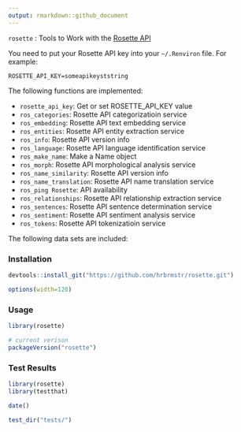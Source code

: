 ```yaml
---
output: rmarkdown::github_document
---
```


`rosette` : Tools to Work with the [Rosette API](https://developer.rosette.com/api-doc)

You need to put your Rosette API key into your `~/.Renviron` file. For example:

    ROSETTE_API_KEY=someapikeyststring
    
The following functions are implemented:

- `rosette_api_key`:	Get or set ROSETTE_API_KEY value
- `ros_categories`:	Rosette API categorizatioin service
- `ros_embedding`:	Rosette API text embedding service
- `ros_entities`:	Rosette API entity extraction service
- `ros_info`:	Rosette API version info
- `ros_language`:	Rosette API language identification service
- `ros_make_name`:	Make a Name object
- `ros_morph`:	Rosette API morphological analysis service
- `ros_name_similarity`:	Rosette API version info
- `ros_name_translation`:	Rosette API name translation service
- `ros_ping	Rosette`: API availability
- `ros_relationships`:	Rosette API relationship extraction service
- `ros_sentences`:	Rosette API sentence determination service
- `ros_sentiment`:	Rosette API sentiment analysis service
- `ros_tokens`:	Rosette API tokenizatioin service

The following data sets are included:

### Installation

```r
devtools::install_git("https://github.com/hrbrmstr/rosette.git")
```

```r
options(width=120)
```

### Usage

```r
library(rosette)

# current verison
packageVersion("rosette")

```

### Test Results

```r
library(rosette)
library(testthat)

date()

test_dir("tests/")
```

